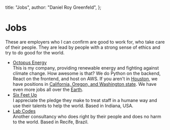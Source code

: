 
  title: "Jobs",
  author: "Daniel Roy Greenfeld",
};

# Jobs

These are employers who I can confirm are good to work for, who take care of their people. They are lead by people with a strong sense of ethics and try to do good for the world.

- [Octopus Energy](https://octopusenergy.com/careers)<br />This is my company, providing renewable energy and fighting against climate change. How awesome is that? We do Python on the backend, React on the frontend, and host on AWS. If you aren't in [Houston](https://jobs.lever.co/octoenergy?location=Houston%2C%20TX), we have positions in [California, Oregon, and Washington state](https://jobs.lever.co/octoenergy?location=California%20%2F%20Oregon%20%2F%20Washington). We have even more jobs all over the [Earth](https://octopus.energy/kraken-tech-careers/).
- [Six Feet Up](https://sixfeetup.com/company/careers)<br />I appreciate the pledge they make to treat staff in a humane way and use their talents to help the world. Based in Indiana, USA.
- [Lab Codes](https://labcodes.com.br/careers)<br />Another consultancy who does right by their people and does no harm to the world. Based in Recife, Brazil.


>

